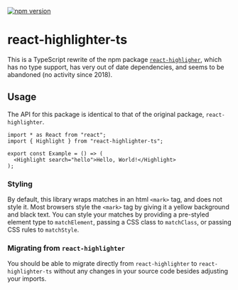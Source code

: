 
<Meta title="README.md" />

[![npm
version](https://badge.fury.io/js/react-highlighter-ts.svg)](https://www.npmjs.com/package/react-highlighter-ts)

# react-highlighter-ts
This is a TypeScript rewrite of the npm package
[`react-highligher`](https://github.com/helior/react-highlighter), which has no
type support, has very out of date dependencies, and seems to be abandoned (no
activity since 2018).


## Usage
The API for this package is identical to that of the original package,
`react-highlighter`.

```tsx
import * as React from "react";
import { Highlight } from "react-highlighter-ts";

export const Example = () => (
  <Highlight search="hello">Hello, World!</Highlight>
);
```

### Styling
By default, this library wraps matches in an html `<mark>` tag, and does not
style it. Most browsers style the `<mark>` tag by giving it a yellow background
and black text. You can style your matches by providing a pre-styled
element type to `matchElement`, passing a CSS class to `matchClass`, or passing
CSS rules to `matchStyle`.

### Migrating from `react-highlighter`
You should be able to migrate directly from `react-highlighter` to
`react-highlighter-ts` without any changes in your source code besides adjusting
your imports.

